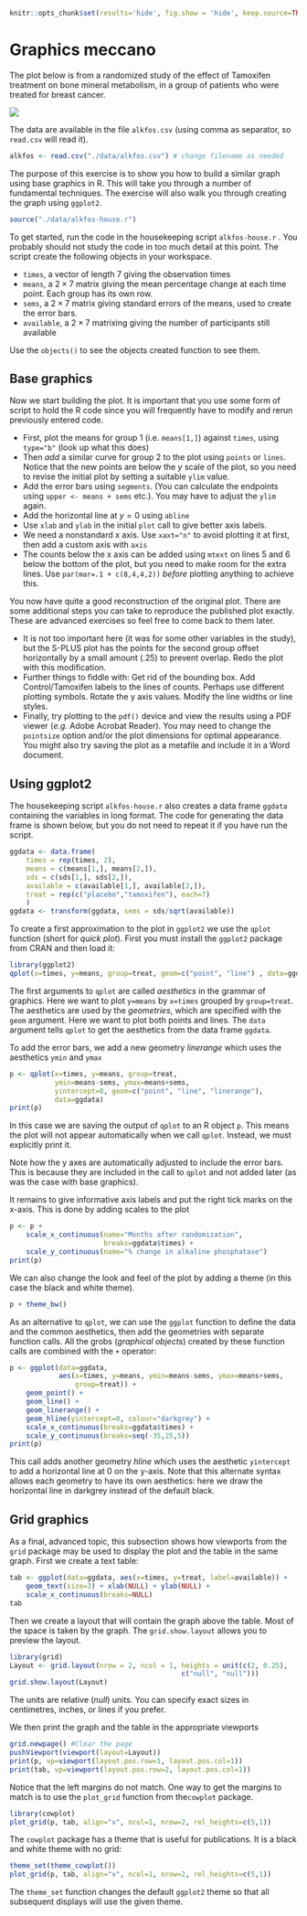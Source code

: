 ```r
knitr::opts_chunk$set(results='hide', fig.show = 'hide', keep.source=TRUE,eps=FALSE,include=TRUE, prefix.string='./graph/graphics')
```
# Graphics meccano
The plot below is from a randomized study of the effect of
Tamoxifen treatment on bone mineral metabolism, in a group of
patients who were treated for breast cancer.

![](./graph/bentK.png)


The data are available in the file `alkfos.csv` (using comma as
separator, so `read.csv` will read it).
```r
alkfos <- read.csv("./data/alkfos.csv") # change filename as needed
```

The purpose of this exercise is to show you how to build a similar
graph using base graphics in R. This will take you through a number of
fundamental techniques. The exercise will also walk you through
creating the graph using `ggplot2`.

```r
source("./data/alkfos-house.r")
```

To get started, run the code in the housekeeping script
`alkfos-house.r` . You probably should not study the code in
too much detail at this point.  The script create the following
objects in your workspace.

  -  `times`, a vector of length 7 giving the observation times
  -  `means`, a $2 \times 7$ matrix giving the mean percentage
    change at each time point. Each group has its own row.
  -  `sems`, a $2 \times 7$ matrix giving standard errors of
    the means, used to create the error bars.
  -  `available`, a $2 \times 7$ matrixing giving the number
    of participants still available

Use the `objects()` to see the objects created function to see
them.

## Base graphics

Now we start building the plot. It is important that you use some form
of script to hold the R code since you will frequently have to modify
and rerun previously entered code.

  -  First, plot the means for group 1 (i.e. `means[1,]`) against
    `times`, using `type="b"` (look up what this does)
  -  Then *add* a similar curve for group 2 to the plot using
    `points` or `lines`.  Notice that the new points are below the $y$
    scale of the plot, so you need to revise the initial plot by setting
    a suitable `ylim` value.
  -  Add the error bars using `segments`. (You can calculate the
    endpoints using `upper <- means + sems` etc.). You may have to
    adjust the `ylim` again.
  -  Add the horizontal line at $y=0$ using `abline`
  -  Use `xlab` and `ylab` in the initial `plot` call to    give better axis labels.
  -  We need a nonstandard x axis. Use `xaxt="n"` to avoid plotting
    it at first, then add a custom axis with `axis`
  -  The counts below the x axis can be added using `mtext` on
    lines 5 and 6 below the bottom of the plot, but you need to make
    room for the extra lines. Use `par(mar=.1 + c(8,4,4,2))`
    *before* plotting anything to achieve this.


You now have quite a good reconstruction of the original plot. There
are some additional steps you can take to reproduce the published plot
exactly. These are advanced exercises so feel free to come back to
them later.


  -  It is not too important here (it was for some other variables
    in the study), but the S-PLUS plot has the points for the second
    group offset horizontally by a small amount (.25) to prevent
    overlap. Redo the plot with this modification.
  -  Further things to fiddle with: Get rid of the bounding box.
    Add Control/Tamoxifen labels to the lines of counts. Perhaps use
    different plotting symbols. Rotate the y axis values. Modify the
    line widths or line styles.
  -  Finally, try plotting to the `pdf()` device and view
    the results using a PDF viewer (*e.g.* Adobe Acrobat
      Reader). You may need to change the `pointsize` option
      and/or the plot dimensions for optimal appearance. You might
      also try saving the plot as a metafile and include it in a Word
      document.


## Using ggplot2

The housekeeping script `alkfos-house.r` also creates a data
frame `ggdata` containing the variables in long format. The
code for generating the data frame is shown below, but you do not need
to repeat it if you have run the script.
```r
ggdata <- data.frame(
    times = rep(times, 2),
    means = c(means[1,], means[2,]),
    sds = c(sds[1,], sds[2,]),
    available = c(available[1,], available[2,]),
    treat = rep(c("placebo","tamoxifen"), each=7)
    )
ggdata <- transform(ggdata, sems = sds/sqrt(available))
```
To create a first approximation to the plot in `ggplot2` we
use the `qplot` function (short for *quick plot*). First you
must install the `ggplot2` package from CRAN and then load it:
```r
library(ggplot2)
qplot(x=times, y=means, group=treat, geom=c("point", "line") , data=ggdata)
```
The first arguments to `qplot` are called *aesthetics* in the
grammar of graphics.  Here we want to plot `y=means` by
`x=times` grouped by `group=treat`. The aesthetics
are used by the *geometries*, which are specified with the
`geom` argument.  Here we want to plot both points and
lines. The `data` argument tells `qplot` to get the
aesthetics from the data frame `ggdata`.

To add the error bars, we add a new geometry *linerange* which uses
the aesthetics `ymin` and `ymax`
```r
p <- qplot(x=times, y=means, group=treat, 
           ymin=means-sems, ymax=means+sems,
           yintercept=0, geom=c("point", "line", "linerange"), 
           data=ggdata)
print(p)
```
In this case we are saving the output of `qplot` to an R
object `p`. This means the plot will not appear automatically
when we call `qplot`. Instead, we must explicitly print it.

Note how the y axes are automatically adjusted to include the error
bars. This is because they are included in the call to `qplot`
and not added later (as was the case with base graphics).

It remains to give informative axis labels and put the right tick
marks on the x-axis.  This is done by adding scales to the plot
```r
p <- p +
    scale_x_continuous(name="Months after randomization", 
                       breaks=ggdata$times) +
    scale_y_continuous(name="% change in alkaline phosphatase")
print(p)
```
We can also change the look and feel of the plot by adding a theme
(in this case the black and white theme).
```r
p + theme_bw()
```

As an alternative to `qplot`, we can use the `ggplot`
function to define the data and the common aesthetics, then add the
geometries with separate function calls. All the grobs (*graphical objects*) 
created by these function calls are combined with the
`+` operator:
```r
p <- ggplot(data=ggdata,
            aes(x=times, y=means, ymin=means-sems, ymax=means+sems,
                group=treat)) +
    geom_point() +
    geom_line() +
    geom_linerange() +
    geom_hline(yintercept=0, colour="darkgrey") +
    scale_x_continuous(breaks=ggdata$times) +
    scale_y_continuous(breaks=seq(-35,25,5))
print(p)
```
This call adds another geometry *hline* which uses the aesthetic
`yintercept` to add a horizontal line at 0 on the y-axis. Note
that this alternate syntax allows each geometry to have its own
aesthetics: here we draw the horizontal line in darkgrey instead of
the default black.

## Grid graphics

As a final, advanced topic, this subsection shows how viewports from
the `grid` package may be used to display the plot and the
table in the same graph. First we create a text table:
```r
tab <- ggplot(data=ggdata, aes(x=times, y=treat, label=available)) +
    geom_text(size=3) + xlab(NULL) + ylab(NULL) +
    scale_x_continuous(breaks=NULL)
tab
```
Then we create a layout that will contain the graph above the
table. Most of the space is taken by the graph. The
`grid.show.layout` allows you to preview the layout.
```r
library(grid)
Layout <- grid.layout(nrow = 2, ncol = 1, heights = unit(c(2, 0.25),
                                          c("null", "null")))
grid.show.layout(Layout)
```
The units are relative (*null*) units. You can specify exact sizes
in centimetres, inches, or lines if you prefer.

We then print the graph and the table in the appropriate viewports
```r
grid.newpage() #Clear the page
pushViewport(viewport(layout=Layout))
print(p, vp=viewport(layout.pos.row=1, layout.pos.col=1))
print(tab, vp=viewport(layout.pos.row=2, layout.pos.col=1))
```
Notice that the left margins do not match.  One way to get the margins to match is to use the `plot_grid`
function from the`cowplot` package.
```r
library(cowplot)
plot_grid(p, tab, align="v", ncol=1, nrow=2, rel_heights=c(5,1))
```
The `cowplot` package has a theme that is useful for publications. It is a black and white theme with no grid:
```r
theme_set(theme_cowplot())
plot_grid(p, tab, align="v", ncol=1, nrow=2, rel_heights=c(5,1))
```
The `theme_set` function changes the default
`ggplot2` theme so that all subsequent displays will use the given theme.

